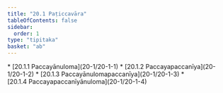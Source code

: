 ```yaml
---
title: "20.1 Paṭiccavāra"
tableOfContents: false
sidebar:
  order: 1
type: "tipitaka"
basket: "ab"
---
```



<DynamicBreadcrumb />



<TableOfContents>
* [20.1.1 Paccayānuloma](20-1/20-1-1)
* [20.1.2 Paccayapaccanīya](20-1/20-1-2)
* [20.1.3 Paccayānulomapaccanīya](20-1/20-1-3)
* [20.1.4 Paccayapaccanīyānuloma](20-1/20-1-4)
</TableOfContents>
